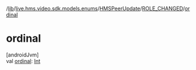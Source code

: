 /[lib](/api-reference/android/v2/home/content)/[live.hms.video.sdk.models.enums](../../index)/[HMSPeerUpdate](../index)/[ROLE_CHANGED](index)/[ordinal](ordinal)

# ordinal

[androidJvm]\
val [ordinal](ordinal): [Int](https://kotlinlang.org/api/latest/jvm/stdlib/kotlin/-int/index.html)
